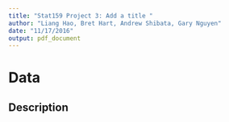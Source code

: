 ```yaml
---
title: "Stat159 Project 3: Add a title "
author: "Liang Hao, Bret Hart, Andrew Shibata, Gary Nguyen"
date: "11/17/2016"
output: pdf_document
---
```


# Data

## Description
